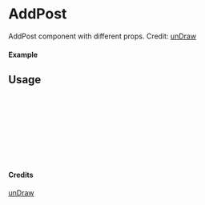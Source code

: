 
<Meta of={AddPost} title="unDraw/AddPost" />

# AddPost

AddPost component with different props.
Credit: [unDraw](https://undraw.co/illustrations)

#### Example

<Canvas of={AddPost.Primary} />

## Usage

```ts
import { AddPost } from "yadl-ui";

const Example = () => {
  return (
      <AddPost />
  );
};

export default Example;
```

#### Credits
[unDraw](https://undraw.co/illustrations)

